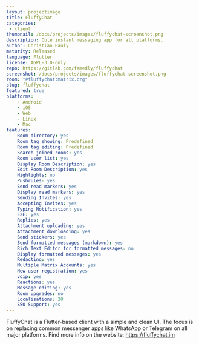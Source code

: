 ```yaml
---
layout: projectimage
title: FluffyChat
categories: 
 - client
thumbnail: /docs/projects/images/fluffychat-screenshot.png
description: Cute instant messaging app for all platforms.
author: Christian Pauly
maturity: Released
language: Flutter
license: AGPL-3.0-only
repo: https://gitlab.com/famedly/fluffychat
screenshot: /docs/projects/images/fluffychat-screenshot.png
room: "#fluffychat:matrix.org"
slug: fluffychat
featured: true
platforms:
    - Android
    - iOS
    - Web
    - Linux
    - Mac
features:
    Room directory: yes
    Room tag showing: Predefined
    Room tag editing: Predefined
    Search joined rooms: yes
    Room user list: yes
    Display Room Description: yes
    Edit Room Description: yes
    Highlights: no
    Pushrules: yes
    Send read markers: yes
    Display read markers: yes
    Sending Invites: yes
    Accepting Invites: yes
    Typing Notification: yes
    E2E: yes
    Replies: yes
    Attachment uploading: yes
    Attachment downloading: yes
    Send stickers: yes
    Send formatted messages (markdown): yes
    Rich Text Editor for formatted messages: no
    Display formatted messages: yes
    Redacting: yes
    Multiple Matrix Accounts: yes
    New user registration: yes
    voip: yes
    Reactions: yes
    Message editing: yes
    Room upgrades: no
    Localisations: 20
    SSO Support: yes
---
```


FluffyChat is a Flutter-based client with a simple and clean UI. The focus is on replacing common messenger apps like WhatsApp or Telegram on all major platforms. Find more info on the website: <https://fluffychat.im>
